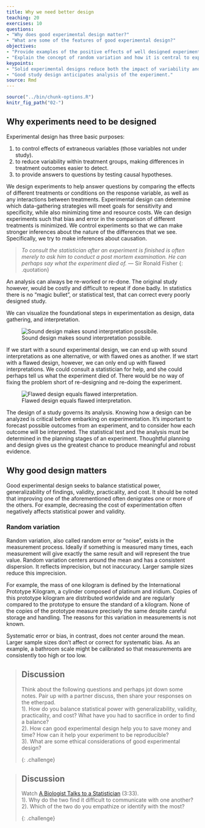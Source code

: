 ```yaml
---
title: Why we need better design
teaching: 20
exercises: 10
questions:
- "Why does good experimental design matter?"
- "What are some of the features of good experimental design?"
objectives:
- "Provide examples of the positive effects of well designed experiments."
- "Explain the concept of random variation and how it is central to experimental design."
keypoints:
- "Solid experimental designs reduce both the impact of variability and the need for larger sample sizes."
- "Good study design anticipates analysis of the experiment."
source: Rmd
---
```


```r
source("../bin/chunk-options.R")
knitr_fig_path("02-")
```


## Why experiments need to be designed
Experimental design has three basic purposes:  

1. to control effects of extraneous variables (those variables not under study).   
1. to reduce variability within treatment groups, making differences in treatment outcomes easier to detect.
1. to provide answers to questions by testing causal hypotheses.

We design experiments to help answer questions by comparing the effects of different treatments or conditions on the response variable, as well as any interactions between treatments. Experimental design can determine which data-gathering strategies will meet goals for sensitivity and specificity, while also minimizing time and resource costs. We can design experiments such that bias and error in the comparison of different treatments is minimized. We control experiments so that we can make stronger inferences about the nature of the differences that we see. Specifically, we try to make inferences about causation.  

> *To consult the statistician after an experiment is finished is often merely to ask him to
> conduct a post mortem examination. He can perhaps say what the experiment died of.*
> — Sir Ronald Fisher
{: .quotation}

An analysis can always be re-worked or re-done. The original study however, would be costly and difficult to repeat if done badly. In statistics there is no "magic bullet", or statistical test, that can correct every poorly designed study. 

We can visualize the foundational steps in experimentation as design, data gathering, and interpretation.

![Sound design makes sound interpretation possibile.](../fig/sound-design.png)

If we start with a sound experimental design, we can end up with sound interpretations as one alternative, or with flawed ones as another. If we start with a flawed design, however, we can only end up with flawed interpretations. We could consult a statistician for help, and she could perhaps tell us what the experiment died of. There would be no way of fixing the problem short of re-designing and re-doing the experiment.

![Flawed design equals flawed interpretation.](../fig/flawed-design.png)

The design of a study governs its analysis. Knowing how a design can be analyzed is critical before embarking on experimentation. It's important to forecast possible outcomes from an experiment, and to consider how each outcome will be interpreted. The statistical test and the analysis must be determined in the planning stages of an experiment. Thoughtful planning and design gives us the greatest chance to produce meaningful and robust evidence.


## Why good design matters
Good experimental design seeks to balance statistical power, generalizability of findings, validity, practicality, and cost. It should be noted that improving one of the aforementioned often denigrates one or more of the others. For example, decreasing the cost of experimentation often negatively affects statistical power and validity.

### Random variation
Random variation, also called random error or "noise", exists in the measurement process. Ideally if something is measured many times, each measurement will give exactly the same result and will represent the true value. Random variation centers around the mean and has a consistent dispersion. It reflects imprecision, but not inaccuracy. Larger sample sizes reduce this imprecision. 

For example, the mass of one kilogram is defined by the International Prototype Kilogram, a cylinder composed of platinum and iridium. Copies of this prototype kilogram are distributed worldwide and are regularly compared to the prototype to ensure the standard of a kilogram. None of the copies of the prototype measure precisely the same despite careful storage and handling. The reasons for this variation in measurements is not known. 

Systematic error or bias, in contrast, does not center around the mean. Larger sample sizes don't affect or correct for systematic bias. As an example, a bathroom scale might be calibrated so that measurements are consistently too high or too low. 

> ## Discussion
> Think about the following questions and perhaps jot down some notes. Pair up with a
> partner discuss, then share your responses on the etherpad.  
> 1). How do you balance statistical power with generalizability, validity, practicality, and cost?
> What have you had to sacrifice in order to find a balance?  
> 2). How can good experimental design help you to save money and time? How can it help your experiment to be reproducible?  
> 3). What are some ethical considerations of good experimental design?
>
{: .challenge}

> ## Discussion
> Watch [A Biologist Talks to a Statistician](https://www.youtube.com/watch?v=Hz1fyhVOjr4) (3:33).  
> 1). Why do the two find it difficult to communicate with one another?  
> 2). Which of the two do you empathize or identify with the most?  
> 
{: .challenge}

